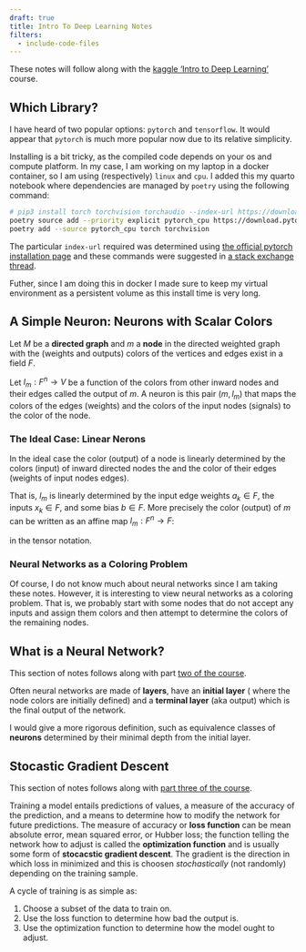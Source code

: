 ```yaml
---
draft: true
title: Intro To Deep Learning Notes
filters:
  - include-code-files
---
```



These notes will follow along with the [kaggle 'Intro to Deep Learning'](https://www.kaggle.com/learn/intro-to-deep-learning)
course. 


## Which Library?

I have heard of two popular options: ``pytorch`` and ``tensorflow``. It would
appear that ``pytorch`` is much more popular now due to its relative 
simplicity.

Installing is a bit tricky, as the compiled code depends on your os and compute
platform. In my case, I am working on my laptop in a docker container, so I
am using (respectively) ``linux`` and ``cpu``. I added this my quarto notebook
where dependencies are managed by ``poetry`` using the following command:

```sh
# pip3 install torch torchvision torchaudio --index-url https://download.pytorch.org/whl/cpu
poetry source add --priority explicit pytorch_cpu https://download.pytorch.org/whl/cpu
poetry add --source pytorch_cpu torch torchvision
```

The particular ``index-url`` required was determined using [the official pytorch installation page](
https://pytorch.org/get-started/locally/) and these commands were suggested in 
[a stack exchange thread](https://stackoverflow.com/questions/59158044/installing-a-specific-pytorch-build-f-e-cpu-only-with-poetry).

Futher, since I am doing this in docker I made sure to keep my virtual 
environment as a persistent volume as this install time is very long.


## A Simple Neuron: Neurons with Scalar Colors

Let $M$ be a **directed graph** and $m$ a **node** in the directed weighted 
graph with the (weights and outputs) colors of the vertices and edges exist in 
a field $F$.

Let $l_m: F^n \to V$ be a function of the colors from other inward nodes and 
their edges called the output of $m$. A neuron is this pair $(m, l_m)$ that 
maps the colors of the edges (weights) and the colors of the input nodes 
(signals) to the color of the node.


### The Ideal Case: Linear Nerons

In the ideal case the color (output) of a node is linearly determined by the 
colors (input) of inward directed nodes the and the color of their edges 
(weights of input nodes edges).

That is, $l_m$ is linearly determined by the input edge weights $a_k \in F$,
the inputs $x_k \in F$, and some bias $b \in F$. 
More precisely the color (output) of $m$ can be written as an affine map 
$l_m: F^n \to F$:

\begin{equation}
  L_m: x \mapsto a_kx_k + b
\end{equation}

in the tensor notation. 


### Neural Networks as a Coloring Problem

Of course, I do not know much about neural networks since I am taking these 
notes. However, it is interesting to view neural networks as a coloring 
problem. That is, we probably start with some nodes that do not accept any 
inputs and assign them colors and then attempt to determine the colors of the 
remaining nodes.



## What is a Neural Network?

This section of notes follows along with part [two of the course](
https://www.kaggle.com/code/ryanholbrook/deep-neural-networks). 

Often neural networks are made of **layers**, have an **initial layer** (
where the node colors are initially defined) and a **terminal layer** (aka 
output) which is the final output of the network. 

I would give a more rigorous definition, such
as equivalence classes of **neurons** determined by their minimal depth from 
the initial layer. 



## Stocastic Gradient Descent

This section of notes follows along with [part three of the course](
https://www.kaggle.com/code/ryanholbrook/stochastic-gradient-descent).

Training a model entails predictions of values, a measure of the accuracy of 
the prediction, and a means to determine how to modify the network for future 
predictions. The measure of accuracy or **loss function** can be mean absolute 
error, mean squared error, or Hubber loss; the function telling the network how
to adjust is called the **optimization function** and is usually some form of
**stocacstic gradient descent**. The gradient is the direction in which loss in
minimized and this is choosen *stochastically* (not randomly) depending on the 
training sample. 

A cycle of training is as simple as:

1. Choose a subset of the data to train on.
2. Use the loss function to determine how bad the output is.
3. Use the optimization function to determine how the model ought to adjust.

